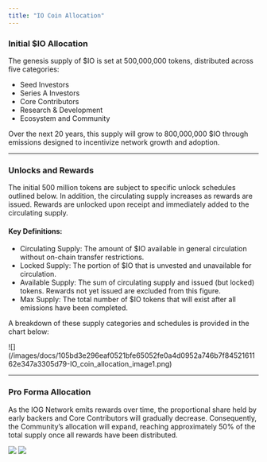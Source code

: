 ```yaml
---
title: "IO Coin Allocation"
---
```


### Initial \$IO Allocation

The genesis supply of \$IO is set at 500,000,000 tokens, distributed across five categories:

* Seed Investors
* Series A Investors
* Core Contributors
* Research & Development
* Ecosystem and Community

Over the next 20 years, this supply will grow to 800,000,000 \$IO through emissions designed to incentivize network growth and adoption.

***

### Unlocks and Rewards

The initial 500 million tokens are subject to specific unlock schedules outlined below. In addition, the circulating supply increases as rewards are issued. Rewards are unlocked upon receipt and immediately added to the circulating supply.

#### Key Definitions:

* Circulating Supply: The amount of \$IO available in general circulation without on-chain transfer restrictions.
* Locked Supply: The portion of \$IO that is unvested and unavailable for circulation.
* Available Supply: The sum of circulating supply and issued (but locked) tokens. Rewards not yet issued are excluded from this figure.
* Max Supply: The total number of \$IO tokens that will exist after all emissions have been completed.

A breakdown of these supply categories and schedules is provided in the chart below:

<Frame>
![](/images/docs/105bd3e296eaf0521bfe65052fe0a4d0952a746b7f8452161162e347a3305d79-IO_coin_allocation_image1.png)
</Frame>

***

### Pro Forma Allocation

As the IOG Network emits rewards over time, the proportional share held by early backers and Core Contributors will gradually decrease. Consequently, the Community’s allocation will expand, reaching approximately 50% of the total supply once all rewards have been distributed.

![](/images/docs/25878c465e5e01cc9cd09cc1e89dd88b4a9698d3688c77a1eae54bce7ca6538a-IO_coin_allocation_image2.png) ![](/images/docs/1b0b6838fd19e78d1ac38247dc49d1599ecdd3d4c195dc60ab03a7df14072567-IO_coin_allocation_image3.png)



